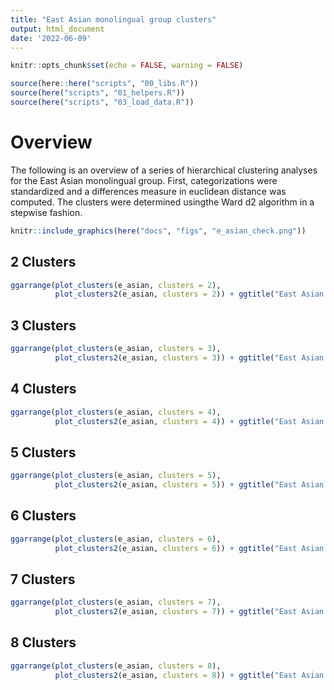 ```yaml
---
title: "East Asian monolingual group clusters"
output: html_document
date: '2022-06-09'
---
```


```r
knitr::opts_chunk$set(echo = FALSE, warning = FALSE)
```

```r
source(here::here("scripts", "00_libs.R"))
source(here("scripts", "01_helpers.R"))
source(here("scripts", "03_load_data.R"))
```


# Overview

The following is an overview of a series of hierarchical clustering analyses for the East Asian monolingual group. 
First, categorizations were standardized and a differences measure in euclidean distance was computed. 
The clusters were determined usingthe Ward d2 algorithm in a stepwise fashion. 

```r
knitr::include_graphics(here("docs", "figs", "e_asian_check.png"))
```

## 2 Clusters
```r
ggarrange(plot_clusters(e_asian, clusters = 2),
          plot_clusters2(e_asian, clusters = 2)) + ggtitle("East Asian monolingual 2 clusters")
```

## 3 Clusters
```r
ggarrange(plot_clusters(e_asian, clusters = 3),
          plot_clusters2(e_asian, clusters = 3)) + ggtitle("East Asian monolingual 3 clusters")
```

## 4 Clusters
```r
ggarrange(plot_clusters(e_asian, clusters = 4),
          plot_clusters2(e_asian, clusters = 4)) + ggtitle("East Asian monolingual 4 clusters")
```

## 5 Clusters
```r
ggarrange(plot_clusters(e_asian, clusters = 5),
          plot_clusters2(e_asian, clusters = 5)) + ggtitle("East Asian monolingual 5 clusters")
```

## 6 Clusters
```r
ggarrange(plot_clusters(e_asian, clusters = 6),
          plot_clusters2(e_asian, clusters = 6)) + ggtitle("East Asian monolingual 6 clusters")
```

## 7 Clusters
```r
ggarrange(plot_clusters(e_asian, clusters = 7),
          plot_clusters2(e_asian, clusters = 7)) + ggtitle("East Asian monolingual 6 clusters")
```

## 8 Clusters
```r
ggarrange(plot_clusters(e_asian, clusters = 8),
          plot_clusters2(e_asian, clusters = 8)) + ggtitle("East Asian monolingual 6 clusters")
```